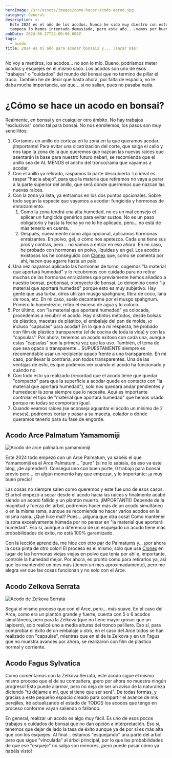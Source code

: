 ```yaml
---
heroImage: /src/assets/images/como-hacer-acodo-aereo.jpg
category: General
description: >-
  Este 2024 es el año de los acodos. Nunca he sido muy diestro con estos temas,
  tampoco lo hemos intentado demasiado, pero este año.. ¡vamos por buen camino!
pubDate: 2024-06-27T22:00:00.000Z
tags:
  - acodo
title: 2024 es mi año para acodar bonsais y... ¡sacar más!
---
```


No voy a mentiros, los acodos... no son lo mío. Bueno, podríamos meter acodos y esquejes en el mismo saco. Los acodos son uno de esos "trabajos" o "cuidados" del mundo del bonsai que no termino de pillar el truco. También he de decir que hasta ahora, por falta de espacio, no le daba mucha importancia, así que... si no salían, pues no pasaba nada.

# ¿Cómo se hace un acodo en bonsai?

Realmente, en bonsai y en cualquier otro ámbito. No hay trabajos "exclusivos" como tal para bonsai. No nos enrollemos, los pasos son muy sencillitos:

1. Cortamos un anillo de corteza en la zona en la que queramos acodar. ¡Importante! Para evitar una cicatrización del corte, que salga el calló y nos tape la zona de la que queremos que nazcan las nuevas raíces que asentarán la base para nuestro futuro nebari, se recomienda que el anillo sea de AL MENOS el ancho del tronco/rama que vayamos a acodar.
2. Con el anillo ya retirado, raspamos la parte descubierta. Lo ideal es raspar "hacia abajo", para que la materia que retiramos no vaya a parar a la parte superior del anillo, que será dónde querremos que nazcan las nuevas raíces.
3. Con la zona ya lista, ya entramos en los dos puntos opcionales. Sobre todo según la especie que vayamos a acodar: fungicida y hormonas de enraizamiento.
   1. Como la zona tendrá una alta humedad, no es un mal consejo el aplicar un fungicida genérico para evitar sustos. No es un paso obligatorio y hasta la fecha yo no lo he aplicado, pero... no está de más tenerlo en cuenta.
   2. Después, nuevamente como algo opcional, aplicamos hormonas enraizantes. En polvo, gel, o cómo nos apetezca. Cada una tiene sus pros y contras, pero... no vamos a entrar en eso ahora. En mi caso, he probado con hormonas en polvo, líquidas y en gel. Los acodos existósos los he conseguido con [Clonex](https://amzn.to/3zhADUC 'CLONEX') que, como se comenta por ahí, hacen que agarre hasta un palo.
4. Una vez hayamos aplicado las hormonas de turno, cogemos "la material que aportará humedad" y lo recubrimos con cuidado para no retirar muchas de las hormonas enraizántes que previamente hemos añadido a nuestro bonsai, prebonsai, o proyecto de bonsai. Lo denomino como "la material que aportará humedad" porque esto es muy subjetivo. Hay gente que usa turba, otros utilizan musgo spahgnum, fibra de coco, lana de roca, etc. En mi caso, suelo decantarme por el musgo spahgnum. Primero lo humedezco, retiro el exceso de agua y lo coloco.
5. Por último, con "la material que aportará humedad" ya colocada, procedemos a recubrir el acodo. Hay distintos métodos, desde bolsas de plástico, macetas de plástico, el embalaje del pan de molde, ¡o incluso "capsulas" para acodar! En lo que a mí respecta, he probado con film de plástico transparente (el de cocina de toda la vida) y con las "capsulas". Por ahora, tenemos un acodo exitoso con cada una, aunque estas "capsulas" son la primera vez que las uso. También, el tema de que sea opaco o transparente... SUPUESTAMENTE siempre es recomendable usar un recipiente opaco frente a uno transparente. En mi caso, por llevar la contraria, son todos transparentes. Una de las ventajas de esto, es que podemos ver cuándo el acodo ha funcionado y cuándo no.
6. Con todo esto ya realizado (recordad que el acodo tiene que quedar "compacto" para que la superficie a acodar quede en contacto con "la material que aportará humedad"), solo nos quedará andar pendientes y humedecer la zona siempre que lo necesite. Aquí es importante controlar el tipo de "material que aportará humedad" que hemos usado porque no todas se comportan igual.
7. Cuando veamos raíces (se aconseja aguantar el acodo un mínimo de 2 meses), podremos cortar y pasar a su maceta, colador o dónde queramos tenerlo para su fase de engorde.

## Acodo Arce Palmatum Yamamomiji

![Acodo de arce palmatum yamamomiji](/src/assets/images/acodo-arce-palmatum.jpg)

Este 2024 todo empezó con un Arce Palmatum, ya sabéis el que Yamamomiji es el Arce Palmatum... "puro" (si no lo sabíais, de eso va este blog, ¡de aprender!). Conseguí uno con buen porte, 0 trabajo para bonsai previo pero... en algún momento hay que empezar, y lo importante: ¡a muy buen precio!

Las cosas no siempre salen como queremos y este fue uno de esos casos. El arbol empezó a secar desde el acodo hacia las raíces y finalmente acabó siendo un acodo fallido y un plantón muerto. ¡IMPORTANTE! Depende de la magnitud y fuerza del árbol, podremos hacer más de un acodo simultáneo o en la misma rama, aunque se recomienda no hacer varios acodos en la misma rama. ¿Qué hice mal? Pues... ¡alguna que otra cosa! Como mantener la zona excesivamente húmeda por no pensar en "la material que aportará humedad". Eso sí, aunque a diferencia de un esquejado un acodo tiene más probabilidades de éxito, no está 100% garantizado.

Con la lección aprendida, me hice con otro par de Palmatums y... ¡por ahora la cosa pinta de otro color! El proceso es el mismo, solo que use [Clonex](https://amzn.to/3zhADUC 'CLONEX') en lugar de las hormonas viejas viejas en polvo que tenía por ahí e, importante, controlé la humedad mejor. Por ahora, es pronto como para retirarlos ya, así que los mantendré un mes más (tienen un mes aproximadamente), pero me alegra ver que las cosas funcionan y no solo con el Arce.

## Acodo Zelkova Serrata

![Acodo de Zelkova Serrata](/src/assets/images/acodo-zelkova-serrata.jpg)

Seguí el mismo proceso que con el Arce, pero... más suave. En el caso del Arce, como era un plantón grande y fuerte, cuenta con 5 o 6 acodos simultáneos, pero para la Zelkova (que no tiene mayor grosor que un lapicero), solo realicé uno a media alturas del tronco palillero. Eso sí, para comprobar el éxito de un embalaje u otro, en el caso del Arce todos se han realizado con "capsulas", mientras que en el de la Zelkova y en un Fagus que no muestra avances por ahora, se realizaron con film de plástico normal y corriente.

## Acodo Fagus Sylvatica

Como comentamos con la Zelkova Serrata, este acodo sigue el mismo mismo proceso que el de su compañera, ¡pero por ahora no muestra ningún progreso! Esto puede alarmar, pero no deja de ser un aviso de la naturaleza diciendo "tú déjame a mí, que si tiene que ser será". De todas formas, y gracias a este pequeño espacio creado para compartir el avance de mis perejiles, iré actualizando el estado de TODOS los acodos que tengo en proceso conforme vayan saliendo o fallando.

En general, realizar un acodo es algo muy fácil. Es uno de esos pocos trabajos o cuidados de bonsai que no dan opción a interpretación. Eso sí, tenemos que dejar de lado la tasa de éxito aunque ya de por sí es más alta que con los esquejes. Al final... estamos "esquejando" una parte del arbol pero que sigue "vinculada" al árbol principal, por lo que las probabilidades de que ese "esqueje" no salga son menores, ¡pero puede pasar cómo ya habéis visto!
